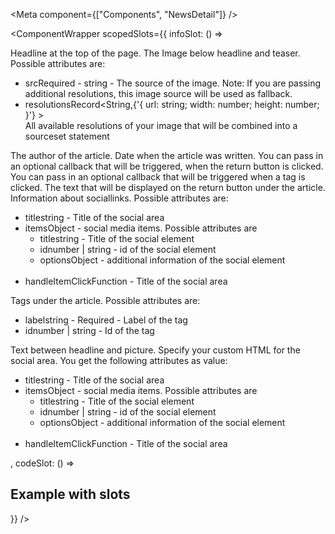
<Meta
  component={["Components", "NewsDetail"]}
/>

<ComponentWrapper scopedSlots={{
  infoSlot: () => <div>
<PropsTable>
  <PropsTableRow value="headline" type="String" required>
    Headline at the top of the page.
  </PropsTableRow>
  <PropsTableRow value="image" type="Object" required>
    The Image below headline and teaser.
    Possible attributes are:
    <ul>
    <li><span class="code">src</span>Required - string -  The source of the image.
    Note: If you are passing additional resolutions, this image source will be used as fallback.
    </li>
    <li><span class="code">resolutions</span>Record&lt;String,{'{ url: string; width: number; height: number; }'} &gt;  
   All available resolutions of your image that will be combined into a sourceset statement</li>
    </ul>
  </PropsTableRow>
  <PropsTableRow value="author" type="String">
    The author of the article.
  </PropsTableRow>
  <PropsTableRow value="date" type="String">
      Date when the article was written.
  </PropsTableRow>
  <PropsTableRow value="handleReturnClick" type="Function">
        You can pass in an optional callback that will be triggered, when the return button
            is clicked.
  </PropsTableRow>
  <PropsTableRow value="handleTagClick" type="Function">
      You can pass in an optional callback that will be triggered when a tag
      is clicked.
  </PropsTableRow>
  <PropsTableRow value="returnText" type="String">
    The text that will be displayed on the return button under the article.
  </PropsTableRow>
  <PropsTableRow value="social" type="Object">
    Information about sociallinks. Possible attributes are:
    <ul>
          <li><span class="code">title</span>string - Title of the social area</li>
          <li><span class="code">items</span>Object - social media items. Possible attributes are
            <ul>
              <li><span class="code">title</span>string - Title of the social element</li>
              <li><span class="code">id</span>number | string - id of the social element</li>
              <li><span class="code">options</span>Object - additional information of the social element</li>
            </ul>            
          </li>
          <li><span class="code">handleItemClick</span>Function - Title of the social area</li>
    </ul>
  </PropsTableRow>
  <PropsTableRow value="tags" type="Array">
      Tags under the article. Possible attributes are:
      <ul>
        <li><span class="code">label</span>string - Required - Label of the tag</li>
        <li><span class="code">id</span>number | string -  Id of the tag</li>
      </ul>
  </PropsTableRow>
  <PropsTableRow value="teaser" type="String">
    Text between headline and picture.
  </PropsTableRow>
</PropsTable>
<SlotsTable>
  <SlotsTableRow value="social" prop="SocialArea">
    Specify your custom HTML for the social area. You get the following attributes as value:
    <ul>
          <li><span class="code">title</span>string - Title of the social area</li>
          <li><span class="code">items</span>Object - social media items. Possible attributes are
            <ul>
              <li><span class="code">title</span>string - Title of the social element</li>
              <li><span class="code">id</span>number | string - id of the social element</li>
              <li><span class="code">options</span>Object - additional information of the social element</li>
            </ul>            
          </li>
          <li><span class="code">handleItemClick</span>Function - Title of the social area</li>
    </ul>
  </SlotsTableRow>
</SlotsTable>
</div>,
  codeSlot: () => <div>
<ExampleLoader example="NewsDetail.tsx" />

## Example with slots

<ExampleLoader example="NewsDetail.slots.tsx" />
</div>
}} />